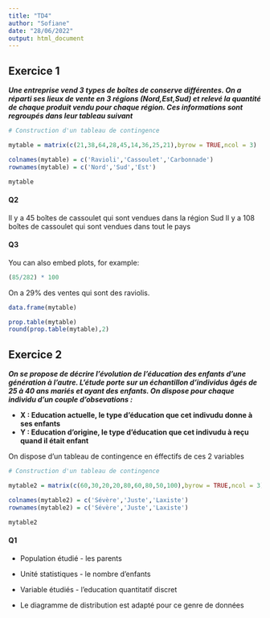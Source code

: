 ---
title: "TD4"
author: "Sofiane"
date: "28/06/2022"
output: html_document
---


## Exercice 1

***Une entreprise vend 3 types de boîtes de conserve différentes. On a réparti ses lieux de vente en 3 régions (Nord,Est,Sud) et relevé la quantité de chaque produit vendu pour chaque région. Ces informations sont regroupés dans leur tableau suivant***


```{r mytable}
# Construction d'un tableau de contingence

mytable = matrix(c(21,38,64,28,45,14,36,25,21),byrow = TRUE,ncol = 3)

colnames(mytable) = c('Ravioli','Cassoulet','Carbonnade')
rownames(mytable) = c('Nord','Sud','Est')

mytable
```

#### Q2

Il y a 45 boîtes de cassoulet qui sont vendues dans la région Sud 
Il y a 108 boîtes de cassoulet qui sont vendues dans tout le pays 


#### Q3

You can also embed plots, for example:

```{r mytable2}
(85/282) * 100
```

On a 29% des ventes qui sont des raviolis.


```{r mytable3}
data.frame(mytable)

prop.table(mytable)
round(prop.table(mytable),2)
```



## Exercice 2 

***On se propose de décrire l'évolution de l'éducation des enfants d'une génération à l'autre. L'étude porte sur un échantillon d'individus âgés de 25 à 40 ans mariés et ayant des enfants. On dispose pour chaque individu d'un couple d'obsevations :***

*  **X : Education actuelle, le type d'éducation que cet indivudu donne à ses enfants**
*  **Y : Education d'origine, le type d'éducation que cet indivudu à reçu quand il était enfant**


On dispose d'un tableau de contingence en éffectifs de ces 2 variables

```{r mytable1_1}
# Construction d'un tableau de contingence

mytable2 = matrix(c(60,30,20,20,80,60,80,50,100),byrow = TRUE,ncol = 3)

colnames(mytable2) = c('Sévère','Juste','Laxiste')
rownames(mytable2) = c('Sévère','Juste','Laxiste')

mytable2
```

#### Q1

* Population étudié - les parents
* Unité statistiques - le nombre d'enfants
* Variable étudiés - l'education quantitatif discret

* Le diagramme de distribution est adapté pour ce genre de données

